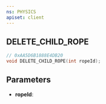 ```yaml
---
ns: PHYSICS
apiset: client
---
```

## DELETE_CHILD_ROPE

```c
// 0xAA5D6B1888E4DB20
void DELETE_CHILD_ROPE(int ropeId);
```


## Parameters
* **ropeId**: